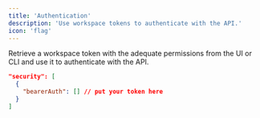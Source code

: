 ```yaml
---
title: 'Authentication'
description: 'Use workspace tokens to authenticate with the API.'
icon: 'flag'
---
```


Retrieve a workspace token with the adequate permissions from the UI or CLI and use it to authenticate with the API.

```json
"security": [
  {
    "bearerAuth": [] // put your token here
  }
]
```
